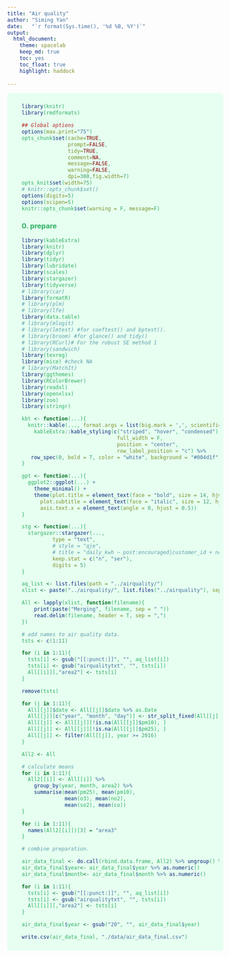 ```yaml
---
title: "Air quality"
author: "Siming Yan"
date:   "`r format(Sys.time(), '%d %B, %Y')`"
output:
  html_document:
    theme: spacelab
    keep_md: true
    toc: yes
    toc_float: true
    highlight: haddock
    
---
```


<html>
<style> 
div.bgm { background-color:#e6fff0; border-radius: 7px; padding: 10px;} 
.ans {
  color: purple;
  font-weight: bold;
}
#main { 
    color: #2cb061; 
}
</style>

<div class = "bgm">

<ul id="main">


```r
library(knitr)
library(rmdformats)

## Global options
options(max.print="75")
opts_chunk$set(cache=TRUE,
               prompt=FALSE,
               tidy=TRUE,
               comment=NA,
               message=FALSE,
               warning=FALSE,
               dpi=300,fig.width=7)
opts_knit$set(width=75)
# knitr::opts_chunk$set()
options(digits=5)
options(scipen=5)
knitr::opts_chunk$set(warning = F, message=F)

```

### 0. prepare

```r
library(kableExtra)
library(knitr)
library(dplyr)
library(tidyr)
library(lubridate)
library(scales)
library(stargazer)
library(tidyverse)
# library(car)
library(formatR)
# library(plm)
# library(lfe)
library(data.table)
# library(mlogit)
# library(lmtest) #for coeftest() and bptest().
# library(broom) #for glance() and tidy()
# library(RCurl)# For the robust SE method 1
# library(sandwich)
library(texreg) 
library(mice) #check NA
# library(MatchIt)
library(ggthemes)
library(RColorBrewer)
library(readxl)
library(openxlsx)
library(zoo)
library(stringr)
```

```r
kbt <- function(...){
  knitr::kable(..., format.args = list(big.mark = ',', scientific = F)) %>%
    kableExtra::kable_styling(c("striped", "hover", "condensed"),
                               full_width = F,
                               position = "center",
                               row_label_position = "c") %>%
   row_spec(0, bold = T, color = "white", background = "#004d1f")
}

gpt <- function(...){
  ggplot2::ggplot(...) + 
    theme_minimal() +
    theme(plot.title = element_text(face = "bold", size = 14, hjust = 0.5),
      plot.subtitle = element_text(face = "italic", size = 12, hjust = 0.5), 
      axis.text.x = element_text(angle = 0, hjust = 0.5))
}

stg <- function(...){
  stargazer::stargazer(..., 
          type = "text",
          # style = "qje",
          # title = "daily_kwh ~ post:encouraged|customer_id + no.bill|0|customer_id",
          keep.stat = c("n", "ser"),
          digits = 5)
}
```




```r
aq_list <- list.files(path = "../airquality/") 
xlist <- paste("../airquality/", list.files("../airquality"), sep = "")
```

```r
All <- lapply(xlist, function(filename){
    print(paste("Merging", filename, sep = " "))
    read.delim(filename, header = T, sep = ",")
})

```



```r
# add names to air quality data.
tsts <- c(1:11)

for (i in 1:11){
  tsts[i] <- gsub("[[:punct:]]", "", aq_list[i])
  tsts[i] <- gsub("airqualitytxt", "", tsts[i])
  All[[i]][,"area2"] <- tsts[i]
}

remove(tsts)

```


```r

for (j in 1:11){
  All[[j]]$date <- All[[j]]$date %>% as.Date
  All[[j]][c("year", "month", "day")] <- str_split_fixed(All[[j]]$date, "-", 3) #  change to year month date
  All[[j]] <- All[[j]][!is.na(All[[j]]$pm10), ] 
  All[[j]] <- All[[j]][!is.na(All[[j]]$pm25), ] 
  All[[j]] <- filter(All[[j]], year >= 2016)
}

All2 <- All
```


```r
# calculate means
for (i in 1:11){
  All2[[i]] <- All[[i]] %>% 
    group_by(year, month, area2) %>% 
    summarise(mean(pm25), mean(pm10), 
              mean(o3), mean(no2),
              mean(so2), mean(co))
}

for (i in 1:11){
  names(All2[[i]])[3] = "area3"
}

```

```r

# combine preparation.

air_data_final <- do.call(rbind.data.frame, All2) %>% ungroup() %>% data.frame()
air_data_final$year<- air_data_final$year %>% as.numeric()
air_data_final$month<- air_data_final$month %>% as.numeric()

for (i in 1:11){
  tsts[i] <- gsub("[[:punct:]]", "", aq_list[i])
  tsts[i] <- gsub("airqualitytxt", "", tsts[i])
  All[[i]][,"area2"] <- tsts[i]
}

air_data_final$year <- gsub("20", "", air_data_final$year)
```

```r
write.csv(air_data_final, "./data/air_data_final.csv")
```


<!-- #-------------------------------------------- -->
<!-- #-------------------------------------------- -->



